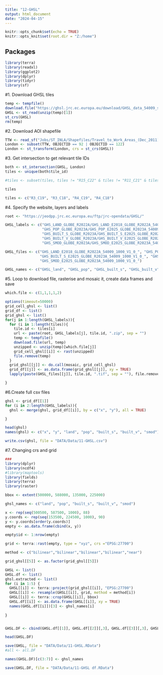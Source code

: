 ---
title: "12-GHSL"
output: html_document
date: "2024-04-15"
---

```{r setup, include=FALSE}
knitr::opts_chunk$set(echo = TRUE)
knitr::opts_knit$set(root.dir = "Z:/home")

```

## Packages 

```{r packages, echo= FALSE}

library(terra)
library(readxl)
library(ggplot2)
library(dplyr)
library(tidyr)
library(sf)

```

#1. Download GHSL tiles

```{r}
temp <- tempfile()
download.file("https://ghsl.jrc.ec.europa.eu/download/GHSL_data_54009_shapefile.zip", temp)
GHSL <- st_read(unzip(temp)[1])
st_crs(GHSL)
rm(temp)
```

#2. Download AOI shapefile

```{r}
TTW <- read_sf("Jobs/ST_INLA/Shapefiles/Travel_to_Work_Areas_(Dec_2011)_FEB_in_United_Kingdom.shp")
London <- subset(TTW, OBJECTID == 92 | OBJECTID == 122)
London <- st_transform(London, crs = st_crs(GHSL))
```

#3. Get intersection to get relevant tile IDs
```{r}
both <- st_intersection(GHSL, London)
tiles <- unique(both$tile_id)

#tiles <- subset(tiles, tiles != "R15_C22" & tiles != "R11_C21" & tiles != "R14_C21" & tiles != "R14_C20") ### why are some tiles not WORKING???? AHHHHHH

tiles

tiles <- c("R3_C19", "R3_C18", "R4_C19", "R4_C18")
```

#4. Specify the website, layers and labels
```{r}
root <- "https://jeodpp.jrc.ec.europa.eu/ftp/jrc-opendata/GHSL/"

GHSL_labels <- c("GHS_LAND_GLOBE_R2022A/GHS_LAND_E2018_GLOBE_R2022A_54009_1000/V1-0/tiles/GHS_LAND_E2018_GLOBE_R2022A_54009_1000_V1_0_",
                 "GHS_POP_GLOBE_R2023A/GHS_POP_E2025_GLOBE_R2023A_54009_1000/V1-0/tiles/GHS_POP_E2025_GLOBE_R2023A_54009_1000_V1_0_",
                 "GHS_BUILT_S_GLOBE_R2023A/GHS_BUILT_S_E2025_GLOBE_R2023A_54009_1000/V1-0/tiles/GHS_BUILT_S_E2025_GLOBE_R2023A_54009_1000_V1_0_",
                 "GHS_BUILT_V_GLOBE_R2023A/GHS_BUILT_V_E2025_GLOBE_R2023A_54009_1000/V1-0/tiles/GHS_BUILT_V_E2025_GLOBE_R2023A_54009_1000_V1_0_",
                 "GHS_SMOD_GLOBE_R2023A/GHS_SMOD_E2025_GLOBE_R2023A_54009_1000/V1-0/tiles/GHS_SMOD_E2025_GLOBE_R2023A_54009_1000_V1_0_")

GHSL_files <- c("GHS_LAND_E2018_GLOBE_R2022A_54009_1000_V1_0_", "GHS_POP_E2025_GLOBE_R2023A_54009_1000_V1_0_",
                "GHS_BUILT_S_E2025_GLOBE_R2023A_54009_1000_V1_0_", "GHS_BUILT_V_E2025_GLOBE_R2023A_54009_1000_V1_0_",
                "GHS_SMOD_E2025_GLOBE_R2023A_54009_1000_V1_0_")

GHSL_names <- c("GHSL_land", "GHSL_pop", "GHSL_built_s", "GHSL_built_v", "GHSL_smod")

```

#5. Loop to download file, rasterise and mosaic it, create data frames and save 

```{r}
which.file <- c(1,1,1,1,2)

options(timeout=50000)
grid_cell_ghsl <- list()
grid_df <- list()
grid_ghsl <- list()
for(j in 1:length(GHSL_labels)){
  for (i in 1:length(tiles)){
    tile.id <- tiles[i]
    url <- paste(root, GHSL_labels[j], tile.id, ".zip", sep = "")
    temp <- tempfile()
    download.file(url, temp)
    unzipped <- unzip(temp)[which.file[j]]
    grid_cell_ghsl[[i]] <- rast(unzipped)
    file.remove(temp)
  }
  grid_ghsl[[j]] <- do.call(mosaic, grid_cell_ghsl)
  grid_df[[j]] <- as.data.frame(grid_ghsl[[j]], xy = TRUE)
  lapply(paste(GHSL_files[[j]], tile.id, ".tif", sep = ""), file.remove)

}
```

#6.Create full csv files

```{r}
ghsl <- grid_df[[1]]
for (i in 2:length(GHSL_labels)){
  ghsl <- merge(ghsl, grid_df[[i]], by = c("x", "y"), all = TRUE)

}

head(ghsl)
names(ghsl) <- c("x", "y", "land", "pop", "built_s", "built_v", "smod")

write.csv(ghsl, file = "DATA/Data/11-GHSL.csv")

```

#7. Changing crs and grid

```{r crs}

###
library(dplyr)
library(ncdf4)
#library(maptools)
library(fields)
library(terra)
library(raster)

bbox <- extent(500000, 588000, 135000, 225000)

ghsl_names <- c("land", "pop", "built_s", "built_v", "smod")

x <- rep(seq(500500, 587500, 1000), 88)
y.coords <- rep(seq(153500, 224500, 1000), 90)
y <- y.coords[order(y.coords)]
empty <- as.data.frame(cbind(x, y))

empty$id <- 1:nrow(empty)

grid <- terra::rast(empty, type = "xyz", crs ="EPSG:27700")

method <- c("bilinear","bilinear","bilinear","bilinear","near")

grid_ghsl[[5]] <- as.factor(grid_ghsl[[5]])

GHSL <- list()
GHSL.df <- list()
ghsl.extracted <- list()
for (i in 1:5) {
  GHSL[[i]] <- terra::project(grid_ghsl[[i]], "EPSG:27700")
  GHSL[[i]] <- resample(GHSL[[i]], grid, method = method[i])
  GHSL[[i]] <- terra::crop(GHSL[[i]], bbox)
  GHSL.df[[i]] <- as.data.frame(GHSL[[i]], xy = TRUE)
  names(GHSL.df[[i]])[3] <- ghsl_names[i]
  
}


GHSL.DF <- cbind(GHSL.df[[1]], GHSL.df[[2]][,3], GHSL.df[[3]][,3], GHSL.df[[4]][,3], GHSL.df[[5]][,3])

head(GHSL.DF)

save(GHSL, file = "DATA/Data/11-GHSL.RData")
#all <- all.DF

names(GHSL.DF)[c(3:7)] <- ghsl_names

save(GHSL.DF, file = "DATA/Data/11-GHSL df.RData")

```